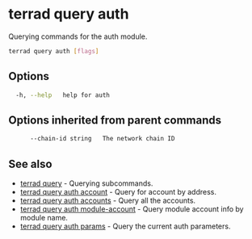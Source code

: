 # terrad query auth

Querying commands for the auth module.

```sh Terrad
terrad query auth [flags]
```

## Options

```sh Terrad
  -h, --help   help for auth
```

## Options inherited from parent commands

```sh Terrad
      --chain-id string   The network chain ID
```

## See also

* [terrad query](./terrad_query.mdx)	 - Querying subcommands.
* [terrad query auth account](./terrad_query_auth_account.mdx)	 - Query for account by address.
* [terrad query auth accounts](./terrad_query_auth_accounts.mdx)	 - Query all the accounts.
* [terrad query auth module-account](./terrad_query_auth_module-account.mdx)	 - Query module account info by module name.
* [terrad query auth params](./terrad_query_auth_params.mdx)	 - Query the current auth parameters.


